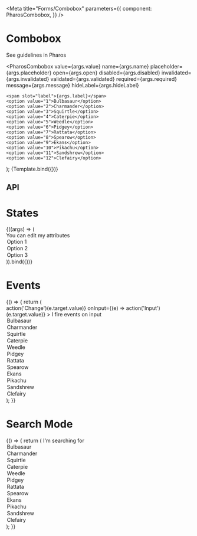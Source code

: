 

<Meta
  title="Forms/Combobox"
  parameters={{
    component: PharosCombobox,
  }}
/>

# Combobox

<PharosLink href="https://www.jstor.org/pharos/components/combobox" target="_blank">
  See guidelines in Pharos
</PharosLink>

  <PharosCombobox
    value={args.value}
    name={args.name}
    placeholder={args.placeholder}
    open={args.open}
    disabled={args.disabled}
    invalidated={args.invalidated}
    validated={args.validated}
    required={args.required}
    message={args.message}
    hideLabel={args.hideLabel}
  >
    <span slot="label">{args.label}</span>
    <option value="1">Bulbasaur</option>
    <option value="2">Charmander</option>
    <option value="3">Squirtle</option>
    <option value="4">Caterpie</option>
    <option value="5">Weedle</option>
    <option value="6">Pidgey</option>
    <option value="7">Rattata</option>
    <option value="8">Spearow</option>
    <option value="9">Ekans</option>
    <option value="10">Pikachu</option>
    <option value="11">Sandshrew</option>
    <option value="12">Clefairy</option>
  </PharosCombobox>
);

<Canvas withToolbar>
  <Story
    name="Base"
    args={{
      label: 'I am a label',
      value: '',
      name: '',
      placeholder: '',
      open: false,
      invalidated: false,
      validated: false,
      required: false,
      message: '',
      hideLabel: false,
    }}
  >
    {Template.bind({})}
  </Story>
</Canvas>

## API

<ArgsTable of={PharosCombobox} />

# States

<Canvas withToolbar>
  <Story
    name="States"
    args={{
      placeholder: 'Enter some text',
      open: false,
      disabled: false,
      value: '',
      hideLabel: false,
    }}
  >
    {((args) => (
      <div
        style={{
          display: 'grid',
          gridGap: '1rem',
          gridTemplateColumns: 'repeat(1, 250px)',
        }}
      >
        <PharosCombobox
          placeholder={args.placeholder}
          open={args.open}
          disabled={args.disabled}
          value={args.value}
          hideLabel={args.hideLabel}
        >
          <span slot="label">You can edit my attributes</span>
          <option value="1">Option 1</option>
          <option value="2">Option 2</option>
          <option value="3">Option 3</option>
        </PharosCombobox>
      </div>
    )).bind({})}
  </Story>
</Canvas>

# Events

<Canvas withToolbar>
  <Story name="Events">
    {() => {
      return (
        <div
          style={{
            display: 'grid',
            gridGap: '1rem',
            gridTemplateColumns: 'repeat(1, 250px)',
          }}
        >
          <PharosCombobox
            placeholder="Enter some text"
            onChange={(e) => action('Change')(e.target.value)}
            onInput={(e) => action('Input')(e.target.value)}
          >
            <span slot="label">I fire events on input</span>
            <option value="1">Bulbasaur</option>
            <option value="2">Charmander</option>
            <option value="3">Squirtle</option>
            <option value="4">Caterpie</option>
            <option value="5">Weedle</option>
            <option value="6">Pidgey</option>
            <option value="7">Rattata</option>
            <option value="8">Spearow</option>
            <option value="9">Ekans</option>
            <option value="10">Pikachu</option>
            <option value="11">Sandshrew</option>
            <option value="12">Clefairy</option>
          </PharosCombobox>
        </div>
      );
    }}
  </Story>
</Canvas>

# Search Mode

<Canvas withToolbar>
  <Story name="Search Mode">
    {() => {
      return (
        <PharosCombobox placeholder="Search for things" searchMode>
          <span slot="label">I'm searching for</span>
          <option value="1">Bulbasaur</option>
          <option value="2">Charmander</option>
          <option value="3">Squirtle</option>
          <option value="4">Caterpie</option>
          <option value="5">Weedle</option>
          <option value="6">Pidgey</option>
          <option value="7">Rattata</option>
          <option value="8">Spearow</option>
          <option value="9">Ekans</option>
          <option value="10">Pikachu</option>
          <option value="11">Sandshrew</option>
          <option value="12">Clefairy</option>
        </PharosCombobox>
      );
    }}
  </Story>
</Canvas>
